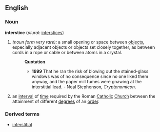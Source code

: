 ==English==

===Noun===
'''interstice'''  (''plural:'' [[interstices]])
#''(noun form very rare):'' a small opening or space between [[object]]s, especially adjacent objects or objects set closely together, as between cords in a rope or cable or between atoms in a crystal.
#:'''Quotation'''
#:*'''1999''' That he ran the risk of blowing out the stained-glass windows was of no consequence since no one liked them anyway, and the paper mill fumes were gnawing at the interstitial lead. - Neal Stephenson, ''Cryptonomicon''.
# an [[interval]] of [[time]] required by the Roman [[Catholic]] [[Church]] between the attainment of different [[degree]]s of an [[order]].

===Derived terms===
*[[interstitial]]